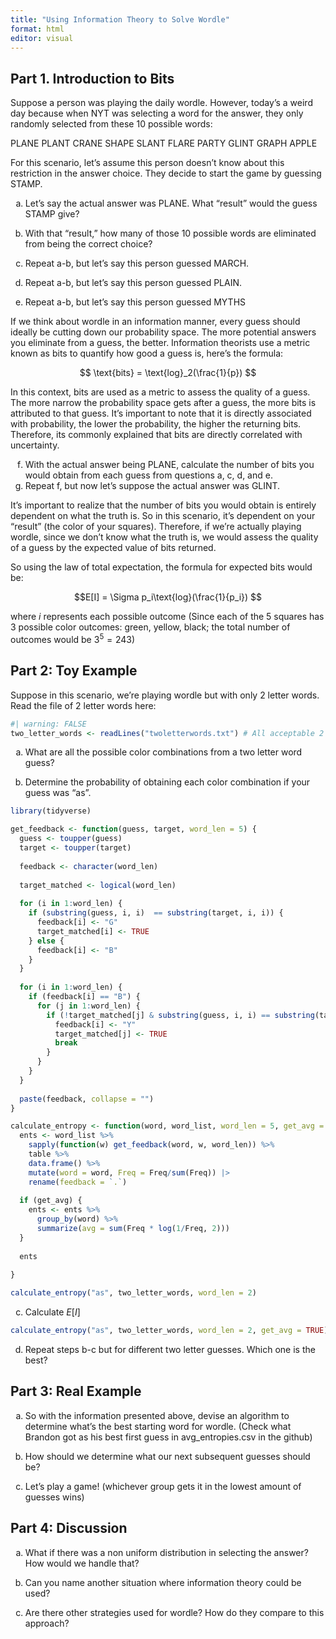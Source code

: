 ---
title: "Using Information Theory to Solve Wordle"
format: html
editor: visual
---

## Part 1. Introduction to Bits

Suppose a person was playing the daily wordle. However, today's a weird day because when NYT was selecting a word for the answer, they only randomly selected from these 10 possible words:

PLANE PLANT CRANE SHAPE SLANT FLARE PARTY GLINT GRAPH APPLE

For this scenario, let's assume this person doesn't know about this restriction in the answer choice. They decide to start the game by guessing STAMP.

a.  Let's say the actual answer was PLANE. What "result" would the guess STAMP give?

b.  With that "result," how many of those 10 possible words are eliminated from being the correct choice?

c.  Repeat a-b, but let's say this person guessed MARCH.

d.  Repeat a-b, but let's say this person guessed PLAIN.

e.  Repeat a-b, but let's say this person guessed MYTHS

If we think about wordle in an information manner, every guess should ideally be cutting down our probability space. The more potential answers you eliminate from a guess, the better. Information theorists use a metric known as bits to quantify how good a guess is, here's the formula:

$$ \text{bits} = \text{log}_2(\frac{1}{p}) $$

In this context, bits are used as a metric to assess the quality of a guess. The more narrow the probability space gets after a guess, the more bits is attributed to that guess. It's important to note that it is directly associated with probability, the lower the probability, the higher the returning bits. Therefore, its commonly explained that bits are directly correlated with uncertainty. 

f. With the actual answer being PLANE, calculate the number of bits you would obtain from each guess from questions a, c, d, and e. 
g. Repeat f, but now let's suppose the actual answer was GLINT. 

It's important to realize that the number of bits you would obtain is entirely dependent on what the truth is. So in this scenario, it's dependent on your "result" (the color of your squares). Therefore, if we're actually playing wordle, since we don't know what the truth is, we would assess the quality of a guess by the expected value of bits returned. 

So using the law of total expectation, the formula for expected bits would be:

$$E[I] = \Sigma p_i\text{log}(\frac{1}{p_i}) $$

where $i$ represents each possible outcome (Since each of the 5 squares has 3 possible color outcomes: green, yellow, black; the total number of outcomes would be $3^5 = 243$)

## Part 2: Toy Example

Suppose in this scenario, we're playing wordle but with only 2 letter words. Read the file of 2 letter words here:

```{r}
#| warning: FALSE
two_letter_words <- readLines("twoletterwords.txt") # All acceptable 2 letter words for scrabble
```

a. What are all the possible color combinations from a two letter word guess?

b. Determine the probability of obtaining each color combination if your guess was "as".

```{r}
library(tidyverse)

get_feedback <- function(guess, target, word_len = 5) {
  guess <- toupper(guess)
  target <- toupper(target)
  
  feedback <- character(word_len)
  
  target_matched <- logical(word_len)
  
  for (i in 1:word_len) {
    if (substring(guess, i, i)  == substring(target, i, i)) {
      feedback[i] <- "G"
      target_matched[i] <- TRUE  
    } else {
      feedback[i] <- "B"
    }
  }
  
  for (i in 1:word_len) {
    if (feedback[i] == "B") {  
      for (j in 1:word_len) {
        if (!target_matched[j] & substring(guess, i, i) == substring(target, j, j)) {
          feedback[i] <- "Y"
          target_matched[j] <- TRUE  
          break
        }
      }
    }
  }
  
  paste(feedback, collapse = "")
}

calculate_entropy <- function(word, word_list, word_len = 5, get_avg = FALSE) {
  ents <- word_list %>% 
    sapply(function(w) get_feedback(word, w, word_len)) %>%
    table %>%
    data.frame() %>%
    mutate(word = word, Freq = Freq/sum(Freq)) |>
    rename(feedback = `.`)
  
  if (get_avg) {
    ents <- ents %>%
      group_by(word) %>%
      summarize(avg = sum(Freq * log(1/Freq, 2)))
  }
  
  ents
    
}

calculate_entropy("as", two_letter_words, word_len = 2)
```

c. Calculate $E[I]$

```{r}
calculate_entropy("as", two_letter_words, word_len = 2, get_avg = TRUE)
```

d. Repeat steps b-c but for different two letter guesses. Which one is the best?

## Part 3: Real Example

a. So with the information presented above, devise an algorithm to determine what's the best starting word for wordle. (Check what Brandon got as his best first guess in avg_entropies.csv in the github)

b. How should we determine what our next subsequent guesses should be?

c. Let's play a game! (whichever group gets it in the lowest amount of guesses wins)

## Part 4: Discussion

a. What if there was a non uniform distribution in selecting the answer? How would we handle that?

b. Can you name another situation where information theory could be used? 

c. Are there other strategies used for wordle? How do they compare to this approach?



